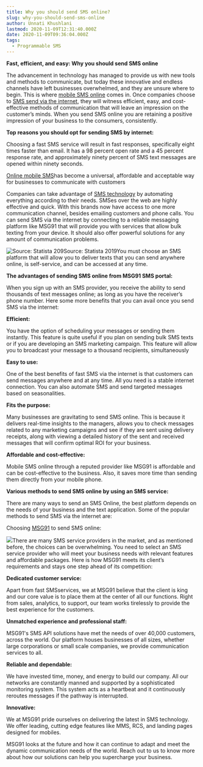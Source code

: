 ```yaml
---
title: Why you should send SMS online?
slug: why-you-should-send-sms-online
author: Unnati Khushlani
lastmod: 2020-11-09T12:31:40.000Z
date: 2020-11-09T09:36:04.000Z
tags:
  - Programmable SMS
---
```


**Fast, efficient, and easy: Why you should send SMS online**

The advancement in technology has managed to provide us with new tools and methods to communicate, but today these innovative and endless channels have left businesses overwhelmed, and they are unsure where to begin. This is where [mobile SMS online](https://msg91.com/in/) comes in. Once companies choose to [SMS send via the internet](https://msg91.com/in/internet-messaging/), they will witness efficient, easy, and cost-effective methods of communication that will leave an impression on the customer’s minds. When you send SMS online you are retaining a positive impression of your business to the consumers, consistently.

**Top reasons you should opt for sending SMS by internet:**

Choosing a fast SMS service will result in fast responses, specifically eight times faster than email. It has a 98 percent open rate and a 45 percent response rate, and approximately ninety percent of SMS text messages are opened within ninety seconds.

[Online mobile SMS](https://msg91.com/in/regional-sms/)has become a universal, affordable and acceptable way for businesses to communicate with customers

Companies can take advantage of [SMS technology](https://msg91.com/in/) by automating everything according to their needs. SMSes over the web are highly effective and quick. With this brands now have access to one more communication channel, besides emailing customers and phone calls. You can send SMS via the internet by connecting to a reliable messaging platform like MSG91 that will provide you with services that allow bulk texting from your device. It should also offer powerful solutions for any amount of communication problems.

![Source: Statista 209](https://images-msg91.s3.ap-south-1.amazonaws.com/2020/11/SMS-Marketing-Statistics-MobileMonkey-1-1.png)Source: Statista 2019You must choose an SMS platform that will allow you to deliver texts that you can send anywhere online, is self-service, and can be accessed at any time.

**The advantages of sending SMS online from MSG91 SMS portal:**

When you sign up with an SMS provider, you receive the ability to send thousands of text messages online; as long as you have the receiver’s phone number. Here some more benefits that you can avail once you send SMS via the internet:  


**Efficient:**

You have the option of scheduling your messages or sending them instantly. This feature is quite useful if you plan on sending bulk SMS texts or if you are developing an SMS marketing campaign. This feature will allow you to broadcast your message to a thousand recipients, simultaneously  
  
**Easy to use:**

One of the best benefits of fast SMS via the internet is that customers can send messages anywhere and at any time. All you need is a stable internet connection. You can also automate SMS and send targeted messages based on seasonalities.

**Fits the purpose:**

Many businesses are gravitating to send SMS online. This is because it delivers real-time insights to the managers, allows you to check messages related to any marketing campaigns and see if they are sent using delivery receipts, along with viewing a detailed history of the sent and received messages that will confirm optimal ROI for your business.

**Affordable and cost-effective:**

Mobile SMS online through a reputed provider like MSG91 is affordable and can be cost-effective to the business. Also, it saves more time than sending them directly from your mobile phone.

**Various methods to send SMS online by using an SMS service:**

There are many ways to send an SMS Online, the best platform depends on the needs of your business and the text application. Some of the popular methods to send SMS via the internet are:  


Choosing [MSG91](__GHOST_URL__/why-you-should-send-sms-online/www.msg91.com) to send SMS online:

![](https://images-msg91.s3.ap-south-1.amazonaws.com/2020/11/Untitled.png)There are many SMS service providers in the market, and as mentioned before, the choices can be overwhelming. You need to select an SMS service provider who will meet your business needs with relevant features and affordable packages. Here is how MSG91 meets its client’s requirements and stays one step ahead of its competition:

**Dedicated customer service:**

Apart from fast SMSservices, we at MSG91 believe that the client is king and our core value is to place them at the center of all our functions. Right from sales, analytics, to support, our team works tirelessly to provide the best experience for the customers.

**Unmatched experience and professional staff:**

MSG91's SMS API solutions have met the needs of over 40,000 customers, across the world. Our platform houses businesses of all sizes, whether large corporations or small scale companies, we provide communication services to all.

**Reliable and dependable:**

We have invested time, money, and energy to build our company. All our networks are constantly manned and supported by a sophisticated monitoring system. This system acts as a heartbeat and it continuously reroutes messages if the pathway is interrupted.

**Innovative:**

We at MSG91 pride ourselves on delivering the latest in SMS technology. We offer leading, cutting edge features like MMS, RCS, and landing pages designed for mobiles.

MSG91 looks at the future and how it can continue to adapt and meet the dynamic communication needs of the world. Reach out to us to know more about how our solutions can help you supercharge your business.

